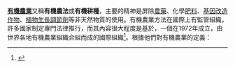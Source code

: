 '''[[有機農業|有機農業]]'''又稱'''有機農法'''或'''有機耕種'''，主要的精神是屏除[[農藥|農藥]]、化學[[肥料|肥料]]、[[基因改造作物|基因改造作物]]、[[植物生長調節劑|植物生長調節劑]]等非天然物質的使用。有機農業方法在國際上有監管組織，許多國家制定專門法律推行，而其內容很大程度是基於{{link-en|國際有機農業運動聯盟|International Federation of Organic Agriculture Movements}}，一個在1972年成立，由世界各地有機農業組織合組而成的國際組織<ref>{{cite journal |last=Paull |first=John |url=http://www.jsrp.ro/content/JSRP-Nr2_PAULL |title="From France to the World: The International Federation of Organic Agriculture Movements (IFOAM)" |journal=''Journal of Social Research & Policy'' |year=2010 |issue=1(2) |pages=93-102}}</ref>。根據他們對有機農業的定義：

{{cquote|有機農業是一個無論是土壤、生態體系及人類三者的健康均能夠維持[[永續發展|永續]]（[[可持續發展|可持續發展]]）的生產系統。這系統有賴生態上的過程、多元性及適應當地環境的循環，用以克服各種發展上的困難，而不是仰賴外間的介入。它是一種混合傳統、創新及科學發展的科學，俾使共享的環境得益，促進公平交易關係，令相關的生命保持高質素。<ref>{{Cite web|url=http://www.ifoam.org/growing_organic/definitions/doa/index.html |title=Definition of Organic Agriculture |accessdate=2008-09-30 |publisher=[[:en:International_Federation_of_Organic_Agriculture_Movements|IFOAM]]}}</ref>}}